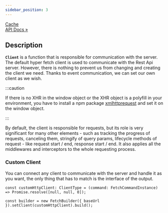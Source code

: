 ```yaml
---
sidebar_position: 3
---
```


<p class="pagination-nav__item pagination-nav__item--prev">
  <a class="pagination-nav__link" href="/api/Hyper-Fetch/Function/fetchClient">
    <div class="pagination-nav__sublabel">Cache</div>
    <div class="pagination-nav__label">API Docs »</div>
  </a>
</p>

## Description

**`Client`** is a function that is responsible for communication with the server. The default hyper fetch client is used
to communicate with the Rest Api server. However, there is nothing to prevent us from changing and creating the client
we need. Thanks to event communication, we can set our own client as we wish.

:::caution

If there is no XHR in the window object or the XHR object is a polyfill in your environment, you have to install a npm
package [xmlhttprequest](https://www.npmjs.com/package/xmlhttprequest) and set it on the window object.

:::

By default, the client is responsible for requests, but its role is very significant for many other elements - such as
tracking the progress of requests, canceling them, stringify of query params, lifecycle methods of request - like
request start / end, response start / end. It also applies all the middlewares and interceptors to the whole requesting
process.

### Custom Client

You can connect any client to communicate with the server and handle it as you want, the only thing that has to match is
the interface of the output.

```tsx
const customHttpClient: ClientType = (command: FetchCommandInstance) => Promise.resolve([null, null, 0]);

const builder = new FetchBuilder({ baseUrl }).setClient(customHttpClient).build();
```
